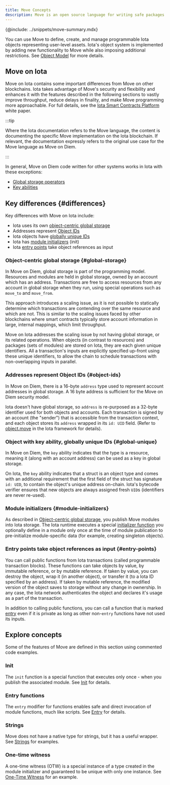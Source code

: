 ```yaml
---
title: Move Concepts
description: Move is an open source language for writing safe packages to manipulate on-chain objects
---
```


{@include: ../snippets/move-summary.mdx}

You can use Move to define, create, and manage programmable Iota objects representing user-level assets. Iota's object system is implemented by adding new functionality to Move while also imposing additional restrictions. See [Object Model](./object-model.mdx) for more details.

## Move on Iota


Move on Iota contains some important differences from Move on other blockchains. Iota takes advantage of Move's security and flexibility and enhances it with the features described in the following sections to vastly improve throughput, reduce delays in finality, and make Move programming more approachable. For full details, see the [Iota Smart Contracts Platform](/doc/iota.pdf) white paper.


:::tip

Where the Iota documentation refers to the Move language, the content is documenting the specific Move implementation on the Iota blockchain. If relevant, the documentation expressly refers to the original use case for the Move language as Move on Diem.

:::

In general, Move on Diem code written for other systems works in Iota with these exceptions:

- [Global storage operators](https://move-language.github.io/move/global-storage-operators.html)
- [Key abilities](https://github.com/move-language/move/blob/main/language/documentation/book/src/abilities.md)

## Key differences {#differences}

Key differences with Move on Iota include:

- Iota uses its own [object-centric global storage](#global-storage)
- Addresses represent [Object IDs](#object-ids)
- Iota objects have [globally unique IDs](#global-unique)
- Iota has [module initializers](#module-initializers) (init)
- Iota [entry points](#entry-points) take object references as input

### Object-centric global storage {#global-storage}

In Move on Diem, global storage is part of the programming model. Resources and modules are held in global storage, owned by an account which has an address. Transactions are free to access resources from any account in global storage when they run, using special operations such as `move_to` and `move_from`.

This approach introduces a scaling issue, as it is not possible to statically determine which transactions are contending over the same resource and which are not.  This is similar to the scaling issues faced by other blockchains where smart contracts typically store account information in large, internal mappings, which limit throughput.

Move on Iota addresses the scaling issue by not having global storage, or its related operations. When objects (in contrast to resources) and packages (sets of modules) are stored on Iota, they are each given unique identifiers.  All a transaction's inputs are explicitly specified up-front using these unique identifiers, to allow the chain to schedule transactions with non-overlapping inputs in parallel.

### Addresses represent Object IDs {#object-ids}

In Move on Diem, there is a 16-byte `address` type used to represent account addresses in global storage. A 16 byte address is sufficient for the Move on Diem security model.

Iota doesn't have global storage, so `address` is re-purposed as a 32-byte identifier used for both objects and accounts. Each transaction is signed by an account (the "sender") that is accessible from the transaction context, and each object stores its `address` wrapped in its `id: UID` field. (Refer to [object.move](https://github.com/iotaledger/iota/tree/main/crates/iota-framework/packages/iota-framework/sources/object.move) in the Iota framework for details).

### Object with key ability, globally unique IDs {#global-unique}

In Move on Diem, the `key` ability indicates that the type is a resource, meaning it (along with an account address) can be used as a key in global storage.

On Iota, the `key` ability indicates that a struct is an object type and comes with an additional requirement that the first field of the struct has signature `id: UID`, to contain the object's unique address on-chain. Iota's bytecode verifier ensures that new objects are always assigned fresh `UID`s (identifiers are never re-used).

### Module initializers {#module-initializers}

As described in [Object-centric global storage](#global-storage), you publish Move modules into Iota storage. The Iota runtime executes a special [initializer function](./iota-move-concepts/init.mdx) you optionally define in a module only once at the time of module publication to pre-initialize module-specific data (for example, creating singleton objects).

### Entry points take object references as input {#entry-points}

You can call public functions from Iota transactions (called programmable transaction blocks). These functions can take objects by value, by immutable reference, or by mutable reference. If taken by value, you can destroy the object, wrap it (in another object), or transfer it (to a Iota ID specified by an address). If taken by mutable reference, the modified version of the object saves to storage without any change in ownership. In any case, the Iota network authenticates the object and declares it's usage as a part of the transaction.

In addition to calling public functions, you can call a function that is marked [entry](./iota-move-concepts/entry-functions.mdx) even if it is private as long as other non-`entry` functions have not used its inputs.


## Explore concepts

Some of the features of Move are defined in this section using commented code examples.

### Init

The `init` function is a special function that executes only once - when you publish the associated module. See [Init](./iota-move-concepts/init.mdx) for details.

### Entry functions

The `entry` modifier for functions enables safe and direct invocation of module functions, much like scripts. See [Entry](./iota-move-concepts/entry-functions.mdx) for details.

### Strings

Move does not have a native type for strings, but it has a useful wrapper. See [Strings](./iota-move-concepts/strings.mdx) for examples.

### One-time witness

A one-time witness (OTW) is a special instance of a type created in the module initializer and guaranteed to be unique with only one instance. See [One-Time Witness](./iota-move-concepts/one-time-witness.mdx) for an example.
